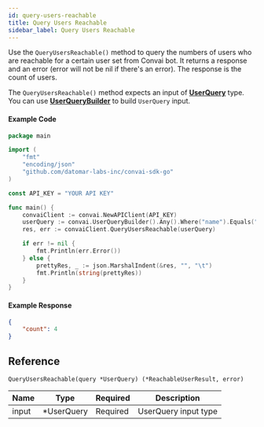 ```yaml
---
id: query-users-reachable
title: Query Users Reachable
sidebar_label: Query Users Reachable
---
```


Use the ```QueryUsersReachable()``` method to query the numbers of users who are reachable for a certain user set from Convai bot. It returns a response and an error (error will not be nil if there's an error). The response is the count of users.

The ```QueryUsersReachable()``` method expects an input of **[UserQuery](../types#userquery)** type. You can use **[UserQueryBuilder](/go-sdk/methods/user-query-builder)** to build ```UserQuery``` input.

#### Example Code

```go
package main

import (
    "fmt"
    "encoding/json"
    "github.com/datomar-labs-inc/convai-sdk-go"
)

const API_KEY = "YOUR API KEY"

func main() {
    convaiClient := convai.NewAPIClient(API_KEY)
	userQuery := convai.UserQueryBuilder().Any().Where("name").Equals("my name").Build()
	res, err := convaiClient.QueryUsersReachable(userQuery)

	if err != nil {
		fmt.Println(err.Error())
	} else {
		prettyRes, _ := json.MarshalIndent(&res, "", "\t")
		fmt.Println(string(prettyRes))
	}
}

```

#### Example Response
```json
{
    "count": 4
}
```

## Reference
```QueryUsersReachable(query *UserQuery) (*ReachableUserResult, error)```

| Name  | Type             | Required | Description          |
|-------|------------------|----------|----------------------|
| input | \*UserQuery      | Required | UserQuery input type |